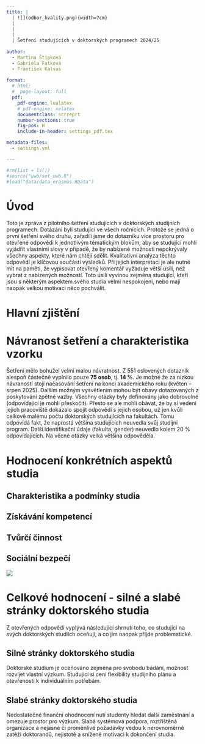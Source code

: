 ```yaml
---
title: | 
  | ![](odbor_kvality.png){width=7cm}
  |  
  |  
  |
  | Šetření studujících v doktorských programech 2024/25
  
author: 
  - Martina Štípková 
  - Gabriela Fatková
  - František Kalvas 
  
format: 
  # html:
  #  page-layout: full
  pdf:
    pdf-engine: lualatex
    # pdf-engine: xelatex
    documentclass: scrreprt
    number-sections: true
    fig-pos: H
    include-in-header: settings_pdf.tex

metadata-files: 
  - settings.yml

---
```


```r
#rm(list = ls())
#source("uwb/set_uwb.R")
#load("data/data_erasmus.RData")
```

# Úvod

Toto je zpráva z pilotního šetření studujících v doktorských studijních programech. Dotázáni byli studující ve všech ročnících. Protože se jedná o první šetření svého druhu, zařadili jsme do dotazníku více prostoru pro otevřené odpovědi k jednotlivým tématickým blokům, aby se studující mohli vyjádřit vlastními slovy v případě, že by nabízené možnosti nepokrývaly všechny aspekty, které nám chtějí sdělit. Kvalitativní analýza těchto odpovědí je klíčovou součástí výsledků. Při jejich interpretaci je ale nutné mít na paměti, že vypisovat otevřený komentář vyžaduje větší úsilí, než vybrat z nabízených možností. Toto úsilí vyvinou zejména studující, kteří jsou s některým aspektem svého studia velmi nespokojeni, nebo mají naopak velkou motivaci něco pochválit.

# Hlavní zjištění


# Návranost šetření a charakteristika vzorku

Šetření mělo bohužel velmi malou návratnost. Z 551 oslovených dotazník alespoň částečně vyplnilo pouze **75 osob**, tj. **14 %**. Je možné že za nízkou návraností stojí načasování šetření na konci akademického roku (květen -- srpen 2025). Dalším možným vysvětlením mohou být obavy dotazovaných z poskytování zpětné vazby. Všechny otázky byly definovány jako dobrovolné (odpovídající je mohli přeskočit). Přesto se ale mohli obávat, že by si vedení jejich pracoviště dokázalo spojit odpovědi s jejich osobou, už jen kvůli celkově malému počtu doktorských studujících na fakultách. Tomu odpovídá fakt, že naprostá většina studujících neuvedla svůj studijní program. Další identifikační údaje (fakulta, gender) neuvedlo kolem 20 % odpovídajících. Na věcné otázky velká většina odpověděla.




# Hodnocení konkrétních aspektů studia 

## Charakteristika a podmínky studia

## Získávání kompetencí

## Tvůrčí činnost

## Sociální bezpečí

![](figs/situation.png){#fig-situation}


# Celkové hodnocení - silné a slabé stránky doktorského studia  

Z otevřených odpovědí vyplývá následující shrnutí toho, co studující na svých doktorských studiích oceňují, a co jim naopak přijde problematické.

##  Silné stránky doktorského studia

Doktorské studium je oceňováno zejména pro svobodu bádání, možnost rozvíjet vlastní výzkum. Studující si cení flexibility studijního plánu a otevřenosti k individuálním potřebám.  

## Slabé stránky doktorského studia

Nedostatečné finanční ohodnocení nutí studenty hledat další zaměstnání a omezuje prostor pro výzkum. Slabá systémová podpora, roztříštěná organizace a nejasné či proměnlivé požadavky vedou k nerovnoměrné zatěži doktorandů, nejistotě a snížené motivaci k dokončení studia. 

